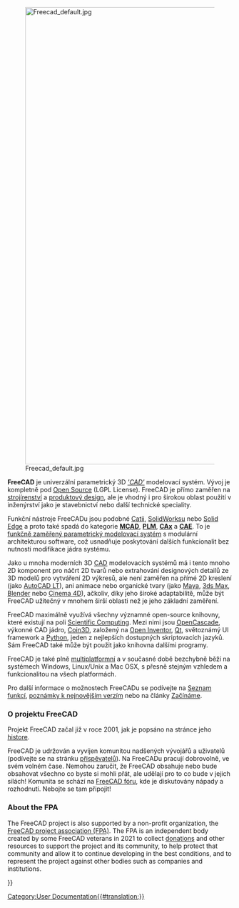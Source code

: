 <languages/>
{{Docnav
|[[Online Help Startpage|Online Help Startpage]]
|[[Feature list|Feature list]]
}}

[[Image:Freecad default.jpg|1024px|center]] 

<div class="mw-translate-fuzzy">
'''FreeCAD''' je univerzální parametrický 3D [http://en.wikipedia.org/wiki/CAD '' 'CAD' ''] modelovací systém. Vývoj je kompletně pod [http://en.wikipedia.org/wiki/Open_source Open Source] (LGPL License). FreeCAD je přímo zaměřen na [http://en.wikipedia.org/wiki/Mechanical_engineering strojírenství] a [http://en.wikipedia.org/wiki/Product_design produktový design], ale je vhodný i pro širokou oblast použití v inženýrství jako je stavebnictví nebo další technické speciality.
</div>

<div class="mw-translate-fuzzy">
Funkční nástroje FreeCADu jsou podobné [http://en.wikipedia.org/wiki/Catia Catii], [http://en.wikipedia.org/wiki/Solidworks SolidWorksu] nebo [http://en.wikipedia.org/wiki/Solid_Edge Solid Edge] a proto také spadá do kategorie [http://en.wikipedia.org/wiki/CAD '''MCAD'''], [http://en.wikipedia.org/wiki/Product_Lifecycle_Management '''PLM'''], [http://en.wikipedia.org/wiki/CAx '''CAx'''] a [http://en.wikipedia.org/wiki/Computer-aided_engineering '''CAE''']. To je [http://en.wikipedia.org/wiki/Parametric_feature_based_modeler funkčně zaměřený parametrický modelovací systém] s modulární architekturou software, což usnadňuje poskytování dalších funkcionalit bez nutnosti modifikace jádra systému.
</div>

<div class="mw-translate-fuzzy">
Jako u mnoha moderních 3D [http://en.wikipedia.org/wiki/CAD CAD] modelovacích systémů má i tento mnoho 2D komponent pro náčrt 2D tvarů nebo extrahování designových detailů ze 3D modelů pro vytváření 2D výkresů, ale není zaměřen na přímé 2D kreslení (jako [http://en.wikipedia.org/wiki/AutoCAD#AutoCAD_LT AutoCAD LT]), ani animace nebo organické tvary (jako [http://en.wikipedia.org/wiki/Maya_(software) Maya], [http://en.wikipedia.org/wiki/3ds_Max 3ds Max], [http://en.wikipedia.org/wiki/Blender_%28software%29 Blender] nebo [http://en.wikipedia.org/wiki/CINEMA_4D Cinema 4D]), ačkoliv, díky jeho široké adaptabilitě, může být FreeCAD užitečný v mnohem širší oblasti než je jeho základní zaměření.
</div>

<div class="mw-translate-fuzzy">
FreeCAD maximálně využívá všechny významné open-source knihovny, které existují na poli  [http://en.wikipedia.org/wiki/Scientific_Computation Scientific Computing]. Mezi nimi jsou [http://OpenCascade.org OpenCascade], výkonné CAD jádro, [http://www.Coin3D.org Coin3D], založený na [http://en.wikipedia.org/wiki/Open_Inventor Open Inventor], [http://www.qtsoftware.com/ Qt], světoznámý UI framework a [http://www.python.org Python], jeden z nejlepších dostupných skriptovacích jazyků. Sám FreeCAD také může být použit jako knihovna dalšími programy.
</div>

<div class="mw-translate-fuzzy">
FreeCAD je také plně [http://en.wikipedia.org/wiki/Cross-platform multiplatformní] a v současné době bezchybně běží na systémech Windows, Linux/Unix a Mac OSX, s přesně stejným vzhledem a funkcionalitou na všech platformách.
</div>

<div class="mw-translate-fuzzy">
Pro další informace o možnostech FreeCADu se podívejte na [[Feature list|Seznam funkcí]], [[Getting_started#What's new| poznámky k nejnovějším verzím]] nebo na články [[Getting started|Začínáme]].
</div>

<span id="About_the_FreeCAD_project"></span>
===O projektu FreeCAD===

<div class="mw-translate-fuzzy">
Projekt FreeCAD začal již v roce 2001, jak je popsáno na stránce jeho [[history|histore]].
</div> 

<div class="mw-translate-fuzzy">
FreeCAD je udržován a vyvíjen komunitou nadšených vývojářů a uživatelů (podívejte se na stránku [[contributors|přispěvatelů]]). Na FreeCADu pracují dobrovolně, ve svém volném čase. Nemohou zaručit, že FreeCAD obsahuje nebo bude obsahovat všechno co byste si mohli přát, ale udělají pro to co bude v jejich silách! Komunita se schází na [http://forum.freecadweb.org FreeCAD fóru], kde je diskutovány nápady a rozhodnutí. Nebojte se tam připojit!
</div>

=== About the FPA ===

The FreeCAD project is also supported by a non-profit organization, the [https://fpa.freecad.org FreeCAD project association (FPA)]. The FPA is an independent body created by some FreeCAD veterans in 2021 to collect [[donate|donations]] and other resources to support the project and its community, to help protect that community and allow it to continue developing in the best conditions, and to represent the project against other bodies such as companies and institutions.


<div class="mw-translate-fuzzy">
{{docnav/cs|[[Online Help Startpage/cs|Startovní stránka]]|[[Feature list/cs|Seznam charakteristických vlastností]]}}
</div>

{{Userdocnavi{{#translation:}}}}
[[Category:User Documentation{{#translation:}}]]